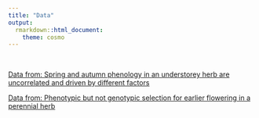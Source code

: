 ```yaml
---
title: "Data"
output:
  rmarkdown::html_document:
    theme: cosmo
---
```


<br>

[Data from: Spring and autumn phenology in an understorey herb are uncorrelated and driven by different factors](https://doi.org/10.5061/dryad.c866t1g7p) 

[Data from: Phenotypic but not genotypic selection for earlier flowering in a perennial herb](https://doi.org/10.5061/dryad.3sj2h60)  
